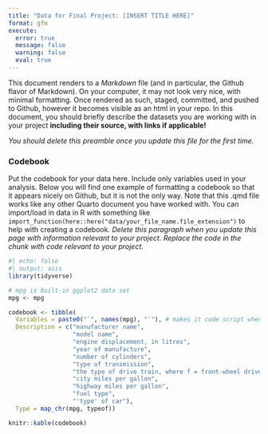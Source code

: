 ```yaml
---
title: "Data for Final Project: [INSERT TITLE HERE]"
format: gfm
execute: 
  error: true
  message: false
  warning: false
  eval: true
---
```


This document renders to a *Markdown* file (and in particular, the Github flavor
of Markdown). On your computer, it may not look very nice, with minimal 
formatting. Once rendered as such, staged, committed, and pushed to Github, 
however it becomes visible as an html in your repo. In this document, you should
briefly describe the datasets you are working with in your project
**including their source, with links if applicable!**

*You should delete this preamble once you update this file for the first time.*

### Codebook

Put the codebook for your data here. Include only variables used in your
analysis. Below you will find one example of formatting a codebook
so that it appears nicely on Github, but it is not the only way.
Note that this .qmd file works like any other Quarto document you have worked with.
You can import/load in data in R with something like `import_function(here::here("data/your_file_name.file_extension")`
to help with creating a codebook. *Delete this paragraph when you update this 
page with information relevant to your project. Replace the code in the chunk 
with code relevant to your project*.

```r
#| echo: false
#| output: asis
library(tidyverse)

# mpg is built-in ggplot2 data set
mpg <- mpg

codebook <- tibble(
  Variables = paste0("`", names(mpg), "`"), # makes it code script when rendered
  Description = c("manufacturer name",
                  "model name",
                  "engine displacement, in litres",
                  "year of manufacture",
                  "number of cylinders",
                  "type of transmission",
                  "the type of drive train, where f = front-wheel drive, 4 = 4wd",
                  "city miles per gallon",
                  "highway miles per gallon",
                  "fuel type",
                  "'type' of car"),
  Type = map_chr(mpg, typeof))

knitr::kable(codebook)
```